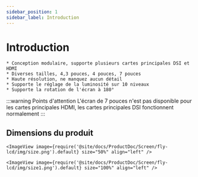 ```yaml
---
sidebar_position: 1
sidebar_label: Introduction
---
```




# Introduction

    * Conception modulaire, supporte plusieurs cartes principales DSI et HDMI
    * Diverses tailles, 4,3 pouces, 4 pouces, 7 pouces
    * Haute résolution, ne manquez aucun détail
    * Supporte le réglage de la luminosité sur 10 niveaux
    * Supporte la rotation de l'écran à 180°

:::warning Points d'attention
L'écran de 7 pouces n'est pas disponible pour les cartes principales HDMI, les cartes principales DSI fonctionnent normalement
:::

## Dimensions du produit

    <ImageView image={require('@site/docs/ProductDoc/Screen/fly-lcd/img/size.png').default} size="50%" align="left" />

    <ImageView image={require('@site/docs/ProductDoc/Screen/fly-lcd/img/size1.png').default} size="100%" align="left" />